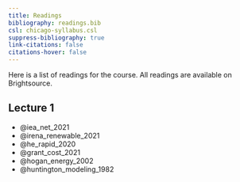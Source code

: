 ```yaml
---
title: Readings
bibliography: readings.bib
csl: chicago-syllabus.csl
suppress-bibliography: true
link-citations: false
citations-hover: false
---
```


Here is a list of readings for the course. All readings are available on Brightsource.

## Lecture 1

- @iea_net_2021
- @irena_renewable_2021
- @he_rapid_2020 
- @grant_cost_2021
- @hogan_energy_2002
- @huntington_modeling_1982
